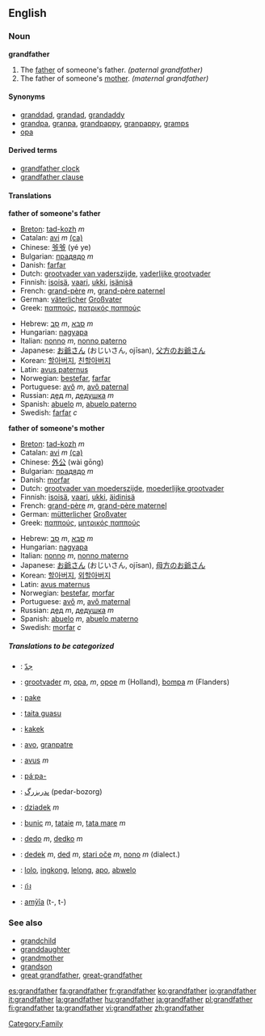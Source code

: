 ==English==
===Noun===
'''grandfather'''

#The [[father]] of someone's father. ''(paternal grandfather)''
#The father of someone's [[mother]]. ''(maternal grandfather)''

====Synonyms====
*[[granddad]], [[grandad]], [[grandaddy]]
*[[grandpa]], [[granpa]], [[grandpappy]], [[granpappy]], [[gramps]]
*[[opa]]


====Derived terms====
*[[grandfather clock]]
*[[grandfather clause]]

====Translations====
'''father of someone's father'''
{{top}}
*[[Breton]]: [[tad-kozh]] ''m''
*Catalan: [[avi]] ''m'' [[:ca:avi|(ca)]]
*Chinese: [[爷爷]] (yé ye)
*Bulgarian: [[прадядо]] ''m''
*Danish: [[farfar]]
*Dutch: [[grootvader van vaderszijde]], [[vaderlijke grootvader]]
*Finnish: [[isoisä]], [[vaari]], [[ukki]], [[isänisä]]
*French: [[grand-père]] ''m'', [[grand-père paternel]]
*German: [[väterlich]]er [[Großvater]]
*Greek: [[παππούς]], [[πατρικός παππούς]]
{{mid}}
*Hebrew: [[סב|סָב]] ''m'', [[סבא|סַבָּא]] ''m''
*Hungarian: [[nagyapa]]
*Italian: [[nonno]] ''m'', [[nonno paterno]]
*Japanese: [[お爺さん]] (おじいさん, ojīsan), [[父方のお爺さん]]
*Korean: [[할아버지]], [[친할아버지]]
*Latin: [[avus paternus]]
*Norwegian: [[bestefar]], [[farfar]]
*Portuguese: [[avô]] ''m'', [[avô paternal]]
*Russian: [[дед]] ''m'', [[дедушка]] ''m''
*Spanish: [[abuelo]] ''m'', [[abuelo paterno]]
*Swedish: [[farfar]] ''c''
{{bottom}}

'''father of someone's mother'''
{{top}}
*[[Breton]]: [[tad-kozh]] ''m''
*Catalan: [[avi]] ''m'' [[:ca:avi|(ca)]]
*Chinese: [[外公]] (wài gōng)
*Bulgarian: [[прадядо]] ''m''
*Danish: [[morfar]]
*Dutch: [[grootvader van moederszijde]], [[moederlijke grootvader]]
*Finnish: [[isoisä]], [[vaari]], [[ukki]], [[äidinisä]]
*French: [[grand-père]] ''m'', [[grand-père maternel]]
*German: [[mütterlich]]er [[Großvater]]
*Greek: [[παππούς]], [[μητρικός παππούς]]
{{mid}}
*Hebrew: [[סב|סָב]] ''m'', [[סבא|סַבָּא]] ''m''
*Hungarian: [[nagyapa]]
*Italian: [[nonno]] ''m'', [[nonno materno]]
*Japanese: [[お爺さん]] (おじいさん, ojīsan), [[母方のお爺さん]]
*Korean: [[할아버지]], [[외할아버지]]
*Latin: [[avus maternus]]
*Norwegian: [[bestefar]], [[morfar]]
*Portuguese: [[avô]] ''m'', [[avô maternal]]
*Russian: [[дед]] ''m'', [[дедушка]] ''m''
*Spanish: [[abuelo]] ''m'', [[abuelo materno]]
*Swedish: [[morfar]] ''c''
{{bottom}}

=====Translations to be categorized=====
{{checktrans}}
{{top}}
*{{ttbc|Arabic}}: [[جدّ]]
*{{ttbc|Dutch}}: [[grootvader]] ''m'', [[opa]], ''m'', [[opoe]] ''m'' (Holland), [[bompa]] ''m'' (Flanders)
*{{ttbc|Frisian}}: [[pake]]
*{{ttbc|Guaraní}}: [[taita guasu]]
*{{ttbc|Indonesian}}: [[kakek]]
*{{ttbc|Interlingua}}: [[avo]], [[granpatre]]
*{{ttbc|Latin}}: [[avus]] ''m''
*{{ttbc|Central Sierra Miwok}}: [[páˑpa-]]
{{mid}}
*{{ttbc|Persian}}: [[پدربزرگ]] (pedar-bozorg)
*{{ttbc|Polish}}: [[dziadek]] ''m''
*{{ttbc|Romanian}}: [[bunic]] ''m'', [[tataie]] ''m'', [[tata mare]] ''m''
*{{ttbc|Slovak}}: [[dedo#Slovak|dedo]] ''m'', [[dedko]] ''m''
*{{ttbc|Slovene}}: [[dedek]] ''m'', [[ded]] ''m'', [[stari oče]] ''m'', [[nono]] ''m'' (dialect.)
*{{ttbc|Tagalog}}: [[lolo]], [[ingkong]], [[lelong]], [[apo]], [[abwelo]]
*{{ttbc|Thai}}: [[ก๋ง]]
*{{ttbc|Tupinambá}}: [[amỹîa]] (t-, t-)
{{bottom}}

===See also===
*[[grandchild]]
*[[granddaughter]]
*[[grandmother]]
*[[grandson]]
*[[great grandfather]], [[great-grandfather]]
[[Category:Family]]

[[es:grandfather]]
[[fa:grandfather]]
[[fr:grandfather]]
[[ko:grandfather]]
[[io:grandfather]]
[[it:grandfather]]
[[la:grandfather]]
[[hu:grandfather]]
[[ja:grandfather]]
[[pl:grandfather]]
[[fi:grandfather]]
[[ta:grandfather]]
[[vi:grandfather]]
[[zh:grandfather]]